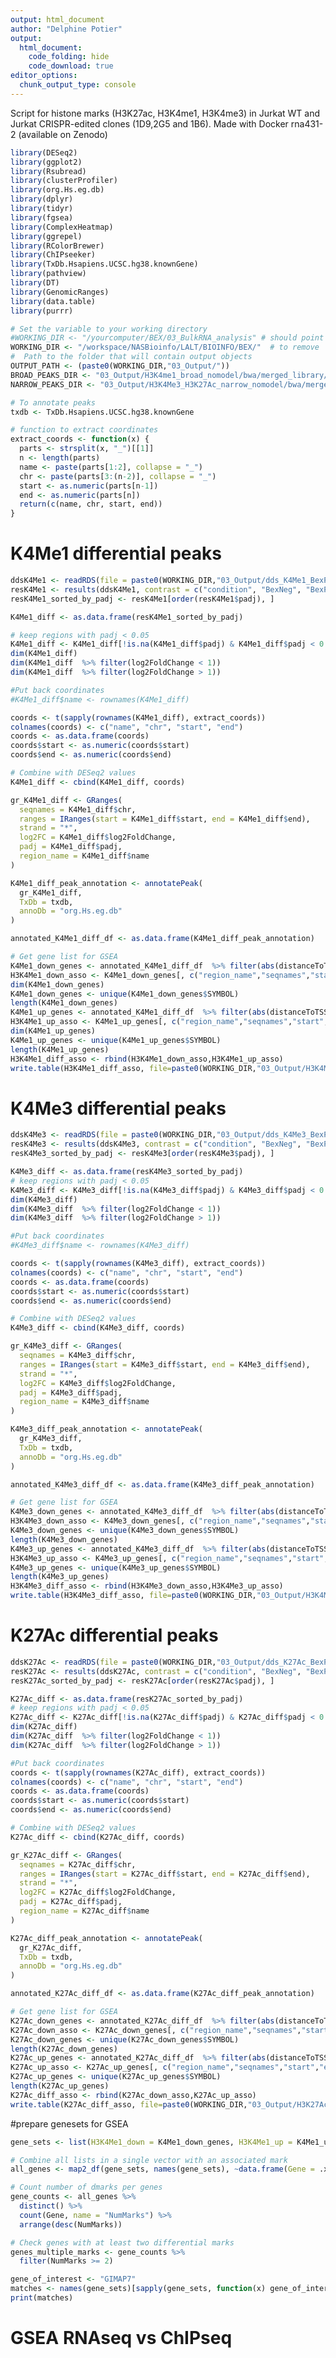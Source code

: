 ```yaml
---
output: html_document
author: "Delphine Potier"
output:
  html_document:
    code_folding: hide
    code_download: true
editor_options:
  chunk_output_type: console
---
```


#################

Script for histone marks (H3K27ac, H3K4me1, H3K4me3) in Jurkat WT and Jurkat CRISPR-edited clones (1D9,2G5 and 1B6).
Made with Docker rna431-2 (available on Zenodo)

#################

```r
library(DESeq2)
library(ggplot2)
library(Rsubread)
library(clusterProfiler)
library(org.Hs.eg.db)
library(dplyr)
library(tidyr)
library(fgsea)
library(ComplexHeatmap)
library(ggrepel)
library(RColorBrewer)
library(ChIPseeker)
library(TxDb.Hsapiens.UCSC.hg38.knownGene)
library(pathview)
library(DT)
library(GenomicRanges)
library(data.table)
library(purrr)
```


```r
# Set the variable to your working directory
#WORKING_DIR <- "/yourcomputer/BEX/03_BulkRNA_analysis" # should point to the github folder that you clone
WORKING_DIR <- "/workspace/NASBioinfo/LALT/BIOINFO/BEX/"  # to remove
#  Path to the folder that will contain output objects
OUTPUT_PATH <- (paste0(WORKING_DIR,"03_Output/"))
BROAD_PEAKS_DIR <- "03_Output/H3K4me1_broad_nomodel/bwa/merged_library/macs3/broad_peak/"
NARROW_PEAKS_DIR <- "03_Output/H3K4Me3_H3K27Ac_narrow_nomodel/bwa/merged_library/macs3/narrow_peak/"

# To annotate peaks
txdb <- TxDb.Hsapiens.UCSC.hg38.knownGene

# function to extract coordinates
extract_coords <- function(x) {
  parts <- strsplit(x, "_")[[1]]
  n <- length(parts)
  name <- paste(parts[1:2], collapse = "_")
  chr <- paste(parts[3:(n-2)], collapse = "_")
  start <- as.numeric(parts[n-1])
  end <- as.numeric(parts[n])
  return(c(name, chr, start, end))
}
```

# K4Me1 differential peaks
```r
ddsK4Me1 <- readRDS(file = paste0(WORKING_DIR,"03_Output/dds_K4Me1_BexPos_vs_Bexneg.rds"))
resK4Me1 <- results(ddsK4Me1, contrast = c("condition", "BexNeg", "BexPos"))
resK4Me1_sorted_by_padj <- resK4Me1[order(resK4Me1$padj), ]

K4Me1_diff <- as.data.frame(resK4Me1_sorted_by_padj)

# keep regions with padj < 0.05
K4Me1_diff <- K4Me1_diff[!is.na(K4Me1_diff$padj) & K4Me1_diff$padj < 0.05 & abs(K4Me1_diff$log2FoldChange) >1, ]
dim(K4Me1_diff)
dim(K4Me1_diff  %>% filter(log2FoldChange < 1))
dim(K4Me1_diff  %>% filter(log2FoldChange > 1))

#Put back coordinates
#K4Me1_diff$name <- rownames(K4Me1_diff)

coords <- t(sapply(rownames(K4Me1_diff), extract_coords))
colnames(coords) <- c("name", "chr", "start", "end")
coords <- as.data.frame(coords)
coords$start <- as.numeric(coords$start)
coords$end <- as.numeric(coords$end)

# Combine with DESeq2 values
K4Me1_diff <- cbind(K4Me1_diff, coords)

gr_K4Me1_diff <- GRanges(
  seqnames = K4Me1_diff$chr,
  ranges = IRanges(start = K4Me1_diff$start, end = K4Me1_diff$end),
  strand = "*",
  log2FC = K4Me1_diff$log2FoldChange,
  padj = K4Me1_diff$padj,
  region_name = K4Me1_diff$name
)

K4Me1_diff_peak_annotation <- annotatePeak(
  gr_K4Me1_diff,
  TxDb = txdb,
  annoDb = "org.Hs.eg.db"
)

annotated_K4Me1_diff_df <- as.data.frame(K4Me1_diff_peak_annotation)

# Get gene list for GSEA
K4Me1_down_genes <- annotated_K4Me1_diff_df  %>% filter(abs(distanceToTSS) <5000) %>% filter(log2FC < 1)
H3K4Me1_down_asso <- K4Me1_down_genes[, c("region_name","seqnames","start","end","geneId", "SYMBOL", "log2FC", "padj", "annotation","distanceToTSS")]
dim(K4Me1_down_genes)
K4Me1_down_genes <- unique(K4Me1_down_genes$SYMBOL)
length(K4Me1_down_genes)
K4Me1_up_genes <- annotated_K4Me1_diff_df  %>% filter(abs(distanceToTSS) <5000) %>% filter(log2FC > 1)
H3K4Me1_up_asso <- K4Me1_up_genes[, c("region_name","seqnames","start","end","geneId", "SYMBOL", "log2FC", "padj", "annotation","distanceToTSS")]
dim(K4Me1_up_genes)
K4Me1_up_genes <- unique(K4Me1_up_genes$SYMBOL)
length(K4Me1_up_genes)
H3K4Me1_diff_asso <- rbind(H3K4Me1_down_asso,H3K4Me1_up_asso)
write.table(H3K4Me1_diff_asso, file=paste0(WORKING_DIR,"03_Output/H3K4Me1_diff_regions2genes_association_5kb_to_TSS.txt"),sep = "\t")
```

# K4Me3 differential peaks
```r
ddsK4Me3 <- readRDS(file = paste0(WORKING_DIR,"03_Output/dds_K4Me3_BexPos_vs_Bexneg.rds"))
resK4Me3 <- results(ddsK4Me3, contrast = c("condition", "BexNeg", "BexPos"))
resK4Me3_sorted_by_padj <- resK4Me3[order(resK4Me3$padj), ]

K4Me3_diff <- as.data.frame(resK4Me3_sorted_by_padj)
# keep regions with padj < 0.05
K4Me3_diff <- K4Me3_diff[!is.na(K4Me3_diff$padj) & K4Me3_diff$padj < 0.05 & abs(K4Me3_diff$log2FoldChange) >1, ]
dim(K4Me3_diff)
dim(K4Me3_diff  %>% filter(log2FoldChange < 1))
dim(K4Me3_diff  %>% filter(log2FoldChange > 1))

#Put back coordinates
#K4Me3_diff$name <- rownames(K4Me3_diff)

coords <- t(sapply(rownames(K4Me3_diff), extract_coords))
colnames(coords) <- c("name", "chr", "start", "end")
coords <- as.data.frame(coords)
coords$start <- as.numeric(coords$start)
coords$end <- as.numeric(coords$end)

# Combine with DESeq2 values
K4Me3_diff <- cbind(K4Me3_diff, coords)

gr_K4Me3_diff <- GRanges(
  seqnames = K4Me3_diff$chr,
  ranges = IRanges(start = K4Me3_diff$start, end = K4Me3_diff$end),
  strand = "*",
  log2FC = K4Me3_diff$log2FoldChange,
  padj = K4Me3_diff$padj,
  region_name = K4Me3_diff$name
)

K4Me3_diff_peak_annotation <- annotatePeak(
  gr_K4Me3_diff,
  TxDb = txdb,
  annoDb = "org.Hs.eg.db"
)

annotated_K4Me3_diff_df <- as.data.frame(K4Me3_diff_peak_annotation)

# Get gene list for GSEA
K4Me3_down_genes <- annotated_K4Me3_diff_df  %>% filter(abs(distanceToTSS) <1000) %>% filter(log2FC < 1)
H3K4Me3_down_asso <- K4Me3_down_genes[, c("region_name","seqnames","start","end","geneId", "SYMBOL", "log2FC", "padj", "annotation","distanceToTSS")]
K4Me3_down_genes <- unique(K4Me3_down_genes$SYMBOL)
length(K4Me3_down_genes)
K4Me3_up_genes <- annotated_K4Me3_diff_df  %>% filter(abs(distanceToTSS) <1000) %>% filter(log2FC > 1)
H3K4Me3_up_asso <- K4Me3_up_genes[, c("region_name","seqnames","start","end","geneId", "SYMBOL", "log2FC", "padj", "annotation","distanceToTSS")]
K4Me3_up_genes <- unique(K4Me3_up_genes$SYMBOL)
length(K4Me3_up_genes)
H3K4Me3_diff_asso <- rbind(H3K4Me3_down_asso,H3K4Me3_up_asso)
write.table(H3K4Me3_diff_asso, file=paste0(WORKING_DIR,"03_Output/H3K4Me3_diff_regions2genes_association_1kb_to_TSS.txt"),sep = "\t")
```

# K27Ac differential peaks
```r
ddsK27Ac <- readRDS(file = paste0(WORKING_DIR,"03_Output/dds_K27Ac_BexPos_vs_Bexneg.rds"))
resK27Ac <- results(ddsK27Ac, contrast = c("condition", "BexNeg", "BexPos"))
resK27Ac_sorted_by_padj <- resK27Ac[order(resK27Ac$padj), ]

K27Ac_diff <- as.data.frame(resK27Ac_sorted_by_padj)
# keep regions with padj < 0.05
K27Ac_diff <- K27Ac_diff[!is.na(K27Ac_diff$padj) & K27Ac_diff$padj < 0.05 & abs(K27Ac_diff$log2FoldChange) >1, ]
dim(K27Ac_diff)
dim(K27Ac_diff  %>% filter(log2FoldChange < 1))
dim(K27Ac_diff  %>% filter(log2FoldChange > 1))

#Put back coordinates
coords <- t(sapply(rownames(K27Ac_diff), extract_coords))
colnames(coords) <- c("name", "chr", "start", "end")
coords <- as.data.frame(coords)
coords$start <- as.numeric(coords$start)
coords$end <- as.numeric(coords$end)

# Combine with DESeq2 values
K27Ac_diff <- cbind(K27Ac_diff, coords)

gr_K27Ac_diff <- GRanges(
  seqnames = K27Ac_diff$chr,
  ranges = IRanges(start = K27Ac_diff$start, end = K27Ac_diff$end),
  strand = "*",
  log2FC = K27Ac_diff$log2FoldChange,
  padj = K27Ac_diff$padj,
  region_name = K27Ac_diff$name
)

K27Ac_diff_peak_annotation <- annotatePeak(
  gr_K27Ac_diff,
  TxDb = txdb,
  annoDb = "org.Hs.eg.db"
)

annotated_K27Ac_diff_df <- as.data.frame(K27Ac_diff_peak_annotation)

# Get gene list for GSEA
K27Ac_down_genes <- annotated_K27Ac_diff_df  %>% filter(abs(distanceToTSS) <25000) %>% filter(log2FC < 1)
K27Ac_down_asso <- K27Ac_down_genes[, c("region_name","seqnames","start","end","geneId", "SYMBOL", "log2FC", "padj", "annotation","distanceToTSS")]
K27Ac_down_genes <- unique(K27Ac_down_genes$SYMBOL)
length(K27Ac_down_genes)
K27Ac_up_genes <- annotated_K27Ac_diff_df  %>% filter(abs(distanceToTSS) <25000) %>% filter(log2FC > 1)
K27Ac_up_asso <- K27Ac_up_genes[, c("region_name","seqnames","start","end","geneId", "SYMBOL", "log2FC", "padj", "annotation","distanceToTSS")]
K27Ac_up_genes <- unique(K27Ac_up_genes$SYMBOL)
length(K27Ac_up_genes)
K27Ac_diff_asso <- rbind(K27Ac_down_asso,K27Ac_up_asso)
write.table(K27Ac_diff_asso, file=paste0(WORKING_DIR,"03_Output/H3K27Ac_diff_regions2genes_association_25kb_to_TSS.txt"),sep = "\t")
```

#prepare genesets for GSEA
```r
gene_sets <- list(H3K4Me1_down = K4Me1_down_genes, H3K4Me1_up = K4Me1_up_genes, H3K4Me3_down = K4Me3_down_genes, H3K4Me3_up = K4Me3_up_genes, H3K27Ac_down = K27Ac_down_genes, H3K27Ac_up = K27Ac_up_genes)
```

```r
# Combine all lists in a single vector with an associated mark
all_genes <- map2_df(gene_sets, names(gene_sets), ~data.frame(Gene = .x, Mark = .y))

# Count number of dmarks per genes
gene_counts <- all_genes %>%
  distinct() %>%
  count(Gene, name = "NumMarks") %>%
  arrange(desc(NumMarks))

# Check genes with at least two differential marks
genes_multiple_marks <- gene_counts %>%
  filter(NumMarks >= 2)

gene_of_interest <- "GIMAP7"
matches <- names(gene_sets)[sapply(gene_sets, function(x) gene_of_interest %in% x)]
print(matches)
```


# GSEA RNAseq vs ChIPseq
